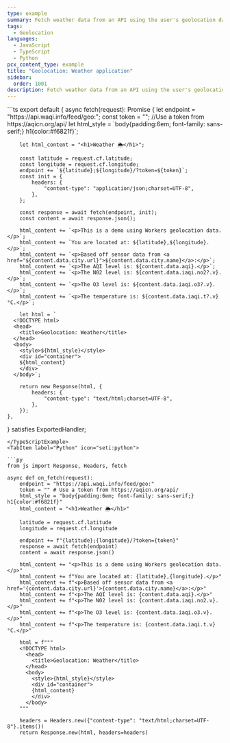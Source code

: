 ```yaml
---
type: example
summary: Fetch weather data from an API using the user's geolocation data.
tags:
  - Geolocation
languages:
  - JavaScript
  - TypeScript
  - Python
pcx_content_type: example
title: "Geolocation: Weather application"
sidebar:
  order: 1001
description: Fetch weather data from an API using the user's geolocation data.
---
```



<Tabs syncKey="workersExamples">
<TypeScriptExample tabsWrapper={false}>
```ts
export default {
	async fetch(request): Promise<Response> {
		let endpoint = "https://api.waqi.info/feed/geo:";
		const token = ""; //Use a token from https://aqicn.org/api/
		let html_style = `body{padding:6em; font-family: sans-serif;} h1{color:#f6821f}`;

		let html_content = "<h1>Weather 🌦</h1>";

		const latitude = request.cf.latitude;
		const longitude = request.cf.longitude;
		endpoint += `${latitude};${longitude}/?token=${token}`;
		const init = {
			headers: {
				"content-type": "application/json;charset=UTF-8",
			},
		};

		const response = await fetch(endpoint, init);
		const content = await response.json();

		html_content += `<p>This is a demo using Workers geolocation data. </p>`;
		html_content += `You are located at: ${latitude},${longitude}.</p>`;
		html_content += `<p>Based off sensor data from <a href="${content.data.city.url}">${content.data.city.name}</a>:</p>`;
		html_content += `<p>The AQI level is: ${content.data.aqi}.</p>`;
		html_content += `<p>The N02 level is: ${content.data.iaqi.no2?.v}.</p>`;
		html_content += `<p>The O3 level is: ${content.data.iaqi.o3?.v}.</p>`;
		html_content += `<p>The temperature is: ${content.data.iaqi.t?.v}°C.</p>`;

		let html = `
      <!DOCTYPE html>
      <head>
        <title>Geolocation: Weather</title>
      </head>
      <body>
        <style>${html_style}</style>
        <div id="container">
        ${html_content}
        </div>
      </body>`;

		return new Response(html, {
			headers: {
				"content-type": "text/html;charset=UTF-8",
			},
		});
	},
} satisfies ExportedHandler;
```
</TypeScriptExample>
<TabItem label="Python" icon="seti:python">

```py
from js import Response, Headers, fetch

async def on_fetch(request):
    endpoint = "https://api.waqi.info/feed/geo:"
    token = "" # Use a token from https://aqicn.org/api/
    html_style = "body{padding:6em; font-family: sans-serif;} h1{color:#f6821f}"
    html_content = "<h1>Weather 🌦</h1>"

    latitude = request.cf.latitude
    longitude = request.cf.longitude

    endpoint += f"{latitude};{longitude}/?token={token}"
    response = await fetch(endpoint)
    content = await response.json()

    html_content += "<p>This is a demo using Workers geolocation data. </p>"
    html_content += f"You are located at: {latitude},{longitude}.</p>"
    html_content += f"<p>Based off sensor data from <a href='{content.data.city.url}'>{content.data.city.name}</a>:</p>"
    html_content += f"<p>The AQI level is: {content.data.aqi}.</p>"
    html_content += f"<p>The N02 level is: {content.data.iaqi.no2.v}.</p>"
    html_content += f"<p>The O3 level is: {content.data.iaqi.o3.v}.</p>"
    html_content += f"<p>The temperature is: {content.data.iaqi.t.v}°C.</p>"

    html = f"""
    <!DOCTYPE html>
      <head>
        <title>Geolocation: Weather</title>
      </head>
      <body>
        <style>{html_style}</style>
        <div id="container">
        {html_content}
        </div>
      </body>
    """

    headers = Headers.new({"content-type": "text/html;charset=UTF-8"}.items())
    return Response.new(html, headers=headers)
```

</TabItem> </Tabs>
